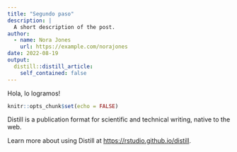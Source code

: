 ```yaml
---
title: "Segundo paso"
description: |
  A short description of the post.
author:
  - name: Nora Jones
    url: https://example.com/norajones
date: 2022-08-19
output:
  distill::distill_article:
    self_contained: false
---
```

Hola, lo logramos!

```r
knitr::opts_chunk$set(echo = FALSE)
```

Distill is a publication format for scientific and technical writing, native to the web.

Learn more about using Distill at <https://rstudio.github.io/distill>.


